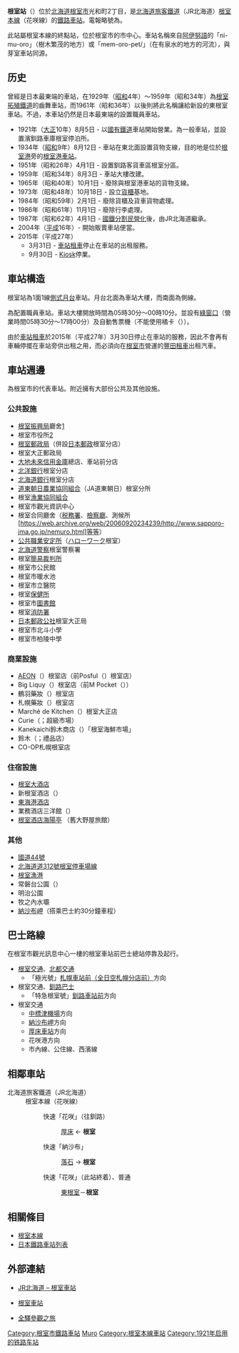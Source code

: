 {{noteTA
|T=zh-hans:根室站;zh-hk:根室站;zh-tw:根室車站;
|1=zh-hans:根室站;zh-hk:根室站;zh-tw:根室車站;
|2=zh-tw:東根室車站;zh-hk:東根室站;
|3=zh-tw:芽室車站;zh-hk:芽室站;
|4=zh-tw:札幌車站;zh-hk:札幌站;
|5=zh-tw:釧路車站;zh-hk:釧路站;
|6=zh-tw:厚床車站;zh-hk:厚床站;
|7=zh-tw:齒舞車站;zh-hk:齒舞站;
|8=zh-tw:根室港車站;zh-hk:根室港站;
}}
{{日本車站資訊
|公司色 = #2cb431
|站名 = 根室車站
|圖片 = Nemuro_Station.jpg
|pxl = 240px
|圖片說明 = 根室車站（攝於2005年6月）
|日文原名 = 根室
|平假名 = ねむろ
|羅馬拼音 = Nemuro
|前一站 = [[東根室車站|東根室]]
|前一站距離 = 1.5
|電報略號 = ネム
|所屬公司 = [[File:JR_logo_(hokkaido).svg|23px]][[北海道旅客鐵道|北海道旅客鐵道]]（JR北海道）
|所屬路線 = [[根室本線|根室本線]]（花咲線）
|距離 = 443.8
|起點站 = [[瀧川車站|瀧川]]
|所在地 = [[北海道|北海道]][[根室市|根室市]]光和町2丁目
|車站構造 = 地面車站
|月台配置 = 1面1線
|啟用年月日 = 1921年（[[大正|大正]]10年）8月5日 
|乘客人數   = 151
|統計年度 = 2012
|備註 = 配置職員車站<br/>設有[[綠窗口|綠窗口]]
}}
'''根室站'''（{{jpn|j=根室駅|hg=ねむろえき|rm=Nemuro eki|f=y}}）位於[[北海道|北海道]][[根室市|根室市]]光和町2丁目，是[[北海道旅客鐵道|北海道旅客鐵道]]（JR北海道）[[根室本線|根室本線]]（花咲線）的[[鐵路車站|鐵路車站]]。電報略號為'''{{lang|ja|ネム}}'''。

此站屬根室本線的終點站，位於根室市的市中心。車站名稱來自[[阿伊努語|阿伊努語]]的「ni-mu-oro」（樹木繁茂的地方）或「mem-oro-pet/{{lang|ja|メム・オロ・ペッ}}」（在有泉水的地方的河流），與芽室車站同源。

==历史==
曾經是日本最東端的車站，在1929年（[[昭和|昭和]]4年）～1959年（昭和34年）為[[根室拓殖鐵道|根室拓殖鐵道]]的齒舞車站，而1961年（昭和36年）以後則將此名稱讓給新設的東根室車站。不過，本車站仍然是日本最東端的設置職員車站。
* 1921年（[[大正|大正]]10年）8月5日 - 以[[日本國有鐵道|國有鐵道]]車站開始營業。為一般車站，並設置濱釧路車庫根室停泊所。
* 1934年（[[昭和|昭和]]9年）8月12日 - 車站在東北面設置貨物支線，目的地是位於[[根室港|根室港]]旁的[[根室港車站|根室港車站]]。
* 1951年（昭和26年）4月1日 - 設置釧路客貨車區根室分區。
* 1959年（昭和34年）8月3日 - 車站大樓改建。
* 1965年（昭和40年）10月1日 - 廢除與根室港車站的貨物支線。
* 1973年（昭和48年）10月18日 - 設立[[貨櫃|貨櫃]]基地。
* 1984年（昭和59年）2月1日 - 廢除貨櫃及貨車貨物處理。
* 1986年（昭和61年）11月1日 - 廢除行李處理。
* 1987年（昭和62年）4月1日 - [[國鐵分割民營化|國鐵分割民營化]]後，由JR北海道繼承。
* 2004年（[[平成|平成]]16年）- 開始販賣車站便當。
* 2015年（平成27年）
** 3月31日 - [[車站租車|車站租車]]停止在車站的出租服務。
** 9月30日 - [[Kiosk_(便利商店)|Kiosk]]停業。

==車站構造 ==
根室站為1面1線[[側式月台|側式月台]]車站。月台北面為車站大樓，而南面為側線。

為配置職員車站。車站大樓開放時間為05時30分～00時10分。並設有[[綠窗口|綠窗口]]（營業時間05時30分～17時00分）及自動售票機（不能使用橘卡（{{lang|ja|オレンジカード}}））。

由於[[車站租車|車站租車]]於2015年（平成27年）3月30日停止在車站的服務，因此不會再有車輛停擺在車站旁供出租之用，而必須向在[[根室市|根室市]]營運的[[豐田租車|豐田租車]]出租汽車。

==車站週邊==
為根室市的代表車站。附近擁有大部份公共及其他設施。
===公共設施===
* [[根室振興局|根室振興局]]廳舍[http://www.nemuro.pref.hokkaido.lg.jp/] {{Wayback|url=http://www.nemuro.pref.hokkaido.lg.jp/ |date=20210123011029 }}
*根室市役所[https://web.archive.org/web/20061117043747/http://www.city.nemuro.hokkaido.jp/dcitynd.nsf]
* [[根室郵政局|根室郵政局]]（併設[[日本郵政|日本郵政]]根室分店）
* 根室大正郵政局
* [[大地未來信用金庫|大地未來信用金庫]]總店、車站前分店
* [[北洋銀行|北洋銀行]]根室分店
* [[北海道銀行|北海道銀行]]根室分店
* [[道東朝日農業協同組合|道東朝日農業協同組合]]（JA道東朝日）根室分所
* 根室[[漁業協同組合|漁業協同組合]]
*根室市觀光資訊中心
*根室合同廳舍（[[税務署|税務署]]、[[檢察廳|檢察廳]]、測候所[https://web.archive.org/web/20060920234239/http://www.sapporo-jma.go.jp/nemuro.html]等等）
*[[公共職業安定所|公共職業安定所]]（[[ハローワーク|ハローワーク]]根室）
*[[北海道警察|北海道警察]]根室警察署
*根室[[簡易裁判所|簡易裁判所]]
*根室市公民館
*根室市暖水池
*根室市立醫院[https://web.archive.org/web/20060904141641/http://www.hsp.city.nemuro.hokkaido.jp/ ]
*根室[[保健所|保健所]]
*根室市[[圖書館|圖書館]]
*根室[[消防署|消防署]]
*[[日本郵政公社|日本郵政公社]]根室大正局
*根室市北斗小學
*根室市柏陵中學

===商業設施===
* [[永旺集團|AEON]]（{{lang|ja|イオン}}）根室店（前Posful（{{lang|ja|ポスフール}}）根室店）
* Big Liquy（{{lang|ja|ビックリッキー}}）根室店（前M Pocket（{{lang|ja|エムポケット}}））
* 鶴羽藥妝（{{lang|ja|ツルハドラッグ}}）根室店
* 札幌藥妝（{{lang|ja|サッポロドラッグストア}}）根室店
* Marché de Kitchen（{{lang|ja|マルシェ・デ・キッチン}}）根室大正店
* Curie（{{lang|ja|クリエ}}；超級市場）
* Kanekaichi鈴木商店（{{lang|ja|カネカイチ鈴木商店}}）「根室海鮮市場」
* 鈴木（{{lang|ja|すずき}}；禮品店）
* CO-OP札幌根室店

===住宿設施===
* [http://www.nemuro.co.jp/ 根室大酒店] {{Wayback|url=http://www.nemuro.co.jp/ |date=20201020122521 }}
* 新根室酒店（{{lang|ja|ホテルニューねむろ}}）
* [https://web.archive.org/web/20160523031033/http://eastharbor-hotel.com/ 東海港酒店]
* 業務酒店三洋館（{{lang|ja|ビジネスホテル三洋館}}）
* [http://www.n-kaiyoutei.co.jp/ 根室酒店海陽亭] {{Wayback|url=http://www.n-kaiyoutei.co.jp/ |date=20201031194758 }}（舊大野屋旅館）

===其他===
*[[國道44號|國道44號]]
* [[北海道道312號根室停車場線|北海道道312號根室停車場線]]
*[[根室漁港|根室漁港]]
*常磐台公園（{{lang|ja|ときわ台公園}}）
*明治公園
*牧之內水壩
*[[納沙布岬|納沙布岬]]（搭乘巴士約30分鐘車程）

== 巴士路線 ==
在根室市觀光訊息中心一樓的根室車站前巴士總站停靠及起行。
* [[根室交通|根室交通]]、[[北都交通_(北海道)|北都交通]]
** 「極光號」[[札幌車站前巴士總站|札幌車站前（全日空札幌分店前）]]方向
* 根室交通、[[釧路巴士|釧路巴士]]
** 「特急根室號」[[釧路車站前巴士總站|釧路車站前]]方向
* 根室交通
** [[中標津機場|中標津機場]]方向
** [[納沙布岬|納沙布岬]]方向
** [[厚床車站|厚床車站]]方向
** 花咲港方向
** 市內線、公住線、西濱線

== 相鄰車站 ==
; 北海道旅客鐵道（JR北海道）
: 根室本線（花咲線）
:: 快速「花咲」（往釧路）
::: [[厚床站|厚床]] ← '''根室'''
:: 快速「納沙布」
::: [[落石站|落石]] → '''根室'''
:: 快速「花咲」（此站終着）、普通
::: [[東根室站|東根室]]－'''根室'''

==相關條目==
* [[根室本線|根室本線]]
*[[日本鐵路車站列表|日本鐵路車站列表]]

== 外部連結 ==
* {{ja}}[http://www.jrhokkaido.co.jp/network/station/station.html#4446 JR北海道 – 根室車站] {{Wayback|url=http://www.jrhokkaido.co.jp/network/station/station.html#4446 |date=20190202042725 }}
* {{ja}}[http://www.mapion.co.jp/station/ST20427/ 根室車站] {{Wayback|url=http://www.mapion.co.jp/station/ST20427/ |date=20200727204554 }}
* {{ja}}[http://www.tsuchibuta.com/jr-hokkaido/nemuroline/68nemuro/68nemuro.htm 全驛參觀之旅] {{Wayback|url=http://www.tsuchibuta.com/jr-hokkaido/nemuroline/68nemuro/68nemuro.htm |date=20200727204705 }}

{{根室本線3}}

{{DEFAULTSORT:Nemuro}}
[[Category:根室市鐵路車站|Category:根室市鐵路車站]]
[[Category:日本鐵路車站_Ne|Muro]]
[[Category:根室本線車站|Category:根室本線車站]]
[[Category:1921年启用的铁路车站|Category:1921年启用的铁路车站]]